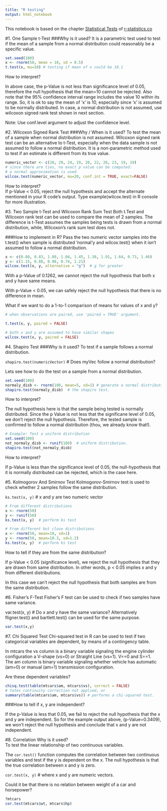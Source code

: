 ```yaml
---
title: "R testing"
output: html_notebook
---
```


This notebook is based on the chapter [Statistical Tests](http://r-statistics.co/Statistical-Tests-in-R.html) of [r-statistics.co](r-statistics.co)

#1. One Sample t-Test
###Why is it used?
It is a parametric test used to test if the mean of a sample from a normal distribution could reasonably be a specific value.

```r
set.seed(100)
x <- rnorm(50, mean = 10, sd = 0.5)
t.test(x, mu=10) # testing if mean of x could be 10.1
```
How to interpret?  

In above case, the p-Value is not less than significance level of 0.05, therefore the null hypothesis that the mean=10 cannot be rejected. Also note that the 95% confidence interval range includes the value 10 within its range. So, it is ok to say the mean of ‘x’ is 10, especially since ‘x’ is assumed to be normally distributed. In case, a normal distribution is not assumed, use wilcoxon signed rank test shown in next section.

Note: Use conf.level argument to adjust the confidence level.  

#2. Wilcoxon Signed Rank Test
###Why / When is it used?
To test the mean of a sample when normal distribution is not assumed. Wilcoxon signed rank test can be an alternative to t-Test, especially when the data sample is not assumed to follow a normal distribution. It is a non-parametric method used to test if an estimate is different from its true value.  

```r
numeric_vector <- c(20, 29, 24, 19, 20, 22, 28, 23, 19, 19)
# since there are ties, no exact p value can be computed: 
# a normal approximation is used
wilcox.test(numeric_vector, mu=20, conf.int = TRUE, exact=FALSE)
```
How to interpret?  
If p-Value < 0.05, reject the null hypothesis and accept the alternate mentioned in your R code’s output. Type example(wilcox.test) in R console for more illustration.

#3. Two Sample t-Test and Wilcoxon Rank Sum Test
Both t.Test and Wilcoxon rank test can be used to compare the mean of 2 samples. The difference is t-Test assumes the samples being tests is drawn from a normal distribution, while, Wilcoxon’s rank sum test does not.

###How to implement in R?
Pass the two numeric vector samples into the t.test() when sample is distributed ‘normal’y and wilcox.test() when it isn’t assumed to follow a normal distribution.

```r
x <- c(0.80, 0.83, 1.89, 1.04, 1.45, 1.38, 1.91, 1.64, 0.73, 1.46)
y <- c(1.15, 0.88, 0.90, 0.74, 1.21)
wilcox.test(x, y, alternative = "g")  # g for greater
```

With a p-Value of 0.1262, we cannot reject the null hypothesis that both x and y have same means.  

With p-Value < 0.05, we can safely reject the null hypothesis that there is no difference in mean.

What if we want to do a 1-to-1 comparison of means for values of x and y?


```r
# when observations are paired, use 'paired = TRUE' argument.

t.test(x, y, paired = FALSE) 

# both x and y are assumed to have similar shapes
wilcox.test(x, y, paired = FALSE) 
```

#4. Shapiro Test
###Why is it used?
To test if a sample follows a normal distribution.  

`shapiro.test(numericVector)` \# Does myVec follow a normal distribution?

Lets see how to do the test on a sample from a normal distribution.

```r
set.seed(100)
normaly_disb <- rnorm(100, mean=5, sd=1) # generate a normal distribution
shapiro.test(normaly_disb)  # the shapiro test.
```
How to interpret?  

The null hypothesis here is that the sample being tested is normally distributed. Since the p Value is not less that the significane level of 0.05, we don’t reject the null hypothesis. Therefore, the tested sample is confirmed to follow a normal distribution (thou, we already know that!).

```r
# Example: Test a uniform distribution
set.seed(100)
not_normaly_disb <- runif(100)  # uniform distribution.
shapiro.test(not_normaly_disb)
```

How to interpret? 

If p-Value is less than the significance level of 0.05, the null-hypothesis that it is normally distributed can be rejected, which is the case here.

#5. Kolmogorov And Smirnov Test
Kolmogorov-Smirnov test is used to check whether 2 samples follow the same distribution.

`ks.test(x, y)` \# x and y are two numeric vector

```r
# From different distributions
x <- rnorm(50)
y <- runif(50)
ks.test(x, y)  # perform ks test
```

```r
# From different but close distributions
x <- rnorm(50, mean=10, sd=1)
y <- rnorm(50, mean=10.3, sd=1.2)
ks.test(x, y)  # perform ks test
```
How to tell if they are from the same distribution?  

If p-Value < 0.05 (significance level), we reject the null hypothesis that they are drawn from same distribution. In other words, p < 0.05 implies x and y from different distributions. 

In this case we can't reject the null hypothesis that both samples are from the same distribution.

#6. Fisher’s F-Test
Fisher’s F test can be used to check if two samples have same variance.

var.test(x, y)  # Do x and y have the same variance?
Alternatively fligner.test() and bartlett.test() can be used for the same purpose.

```r
var.test(x,y)
```
#7. Chi Squared Test
Chi-squared test in R can be used to test if two categorical variables are dependent, by means of a contingency table.

In mtcars the vs column is a binary variable signaling the engine cylinder configuration a V-shape (vs=0) or Straight Line (vs=1). V==0 and S==1.  
The am column is binary variable signaling whether vehicle has automatic (am=0) or manual (am=1) transmission configuration.

Are these dependent variables?

```r
chisq.test(table(mtcars$am, mtcars$vs), correct = FALSE)  
# Yates continuity correction not applied, or
summary(table(mtcars$am, mtcars$vs)) # performs a chi-squared test.
```
###How to tell if x, y are independent?

If the p-Value is less that 0.05, we fail to reject the null hypothesis that the x and y are independent. So for the example output above, (p-Value=0.3409), we won't reject the null hypothesis and conclude that x and y are not independent.

#8. Correlation
Why is it used?  
To test the linear relationship of two continuous variables.

The `cor.test()` function computes the correlation between two continuous variables and test if the y is dependent on the x. The null hypothesis is that the true correlation between x and y is zero.

`cor.test(x, y)` \# where x and y are numeric vectors.

Could it be that there is no relation between weight of a car and horsepower?
```r
?mtcars
cor.test(mtcars$wt, mtcars$hp)
```

